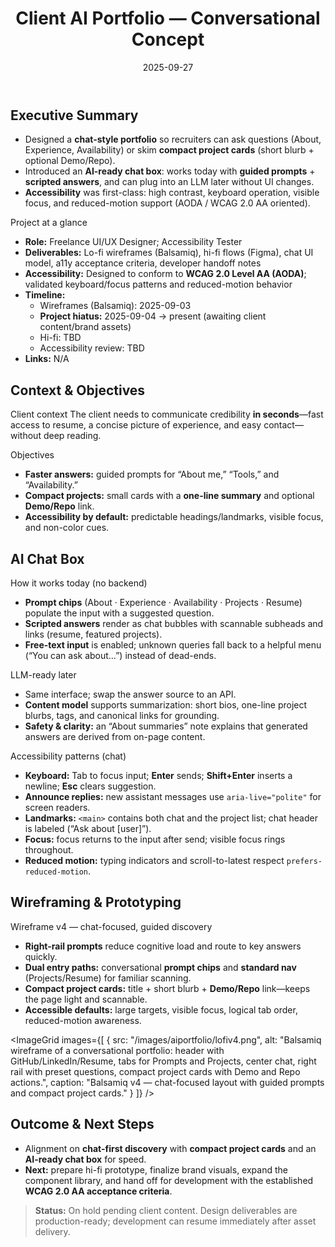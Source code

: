 ﻿---
title: "Client AI Portfolio — Conversational Concept"
summary: "Freelance UI/UX engagement: chat-focused, accessibility-first portfolio concept with guided prompts and an AI-ready chat box. Lo-fi in Balsamiq, hi-fi in Figma."
date: "2025-09-27"
categories: ["UI/UX", "Prototype"]
tools: ["balsamiq", "figma", "a11y"]
featured: true
---

## Executive Summary
- Designed a **chat-style portfolio** so recruiters can ask questions (About, Experience, Availability) or skim **compact project cards** (short blurb + optional Demo/Repo).
- Introduced an **AI-ready chat box**: works today with **guided prompts** + **scripted answers**, and can plug into an LLM later without UI changes.
- **Accessibility** was first-class: high contrast, keyboard operation, visible focus, and reduced-motion support (AODA / WCAG 2.0 AA oriented).

<Subhead>Project at a glance</Subhead>

- **Role:** Freelance UI/UX Designer; Accessibility Tester  
- **Deliverables:** Lo-fi wireframes (Balsamiq), hi-fi flows (Figma), chat UI model, a11y acceptance criteria, developer handoff notes  
- **Accessibility:** Designed to conform to **WCAG 2.0 Level AA (AODA)**; validated keyboard/focus patterns and reduced-motion behavior  
- **Timeline:**  
  - Wireframes (Balsamiq): 2025-09-03  
  - **Project hiatus:** 2025-09-04 → present (awaiting client content/brand assets)  
  - Hi-fi: TBD  
  - Accessibility review: TBD  
- **Links:** N/A

## Context & Objectives
<Subhead>Client context</Subhead>
The client needs to communicate credibility **in seconds**—fast access to resume, a concise picture of experience, and easy contact—without deep reading.

<Subhead>Objectives</Subhead>
- **Faster answers:** guided prompts for “About me,” “Tools,” and “Availability.”  
- **Compact projects:** small cards with a **one-line summary** and optional **Demo/Repo** link.  
- **Accessibility by default:** predictable headings/landmarks, visible focus, and non-color cues.

## AI Chat Box
<Subhead>How it works today (no backend)</Subhead>
- **Prompt chips** (About · Experience · Availability · Projects · Resume) populate the input with a suggested question.  
- **Scripted answers** render as chat bubbles with scannable subheads and links (resume, featured projects).  
- **Free-text input** is enabled; unknown queries fall back to a helpful menu (“You can ask about…”) instead of dead-ends.

<Subhead>LLM-ready later</Subhead>
- Same interface; swap the answer source to an API.  
- **Content model** supports summarization: short bios, one-line project blurbs, tags, and canonical links for grounding.  
- **Safety & clarity:** an “About summaries” note explains that generated answers are derived from on-page content.

<Subhead>Accessibility patterns (chat)</Subhead>
- **Keyboard:** Tab to focus input; **Enter** sends; **Shift+Enter** inserts a newline; **Esc** clears suggestion.  
- **Announce replies:** new assistant messages use `aria-live="polite"` for screen readers.  
- **Landmarks:** `<main>` contains both chat and the project list; chat header is labeled (“Ask about [user]”).  
- **Focus:** focus returns to the input after send; visible focus rings throughout.  
- **Reduced motion:** typing indicators and scroll-to-latest respect `prefers-reduced-motion`.

## Wireframing & Prototyping
<Subhead>Wireframe v4 — chat-focused, guided discovery</Subhead>

- **Right-rail prompts** reduce cognitive load and route to key answers quickly.  
- **Dual entry paths:** conversational **prompt chips** and **standard nav** (Projects/Resume) for familiar scanning.  
- **Compact project cards:** title + short blurb + **Demo/Repo** link—keeps the page light and scannable.  
- **Accessible defaults:** large targets, visible focus, logical tab order, reduced-motion awareness.

<ImageGrid
  images={[
    {
      src: "/images/aiportfolio/lofiv4.png",
      alt:
        "Balsamiq wireframe of a conversational portfolio: header with GitHub/LinkedIn/Resume, tabs for Prompts and Projects, center chat, right rail with preset questions, compact project cards with Demo and Repo actions.",
      caption: "Balsamiq v4 — chat-focused layout with guided prompts and compact project cards."
    }
  ]}
/>

## Outcome & Next Steps
- Alignment on **chat-first discovery** with **compact project cards** and an **AI-ready chat box** for speed.  
- **Next:** prepare hi-fi prototype, finalize brand visuals, expand the component library, and hand off for development with the established **WCAG 2.0 AA acceptance criteria**.

> **Status:** On hold pending client content. Design deliverables are production-ready; development can resume immediately after asset delivery.